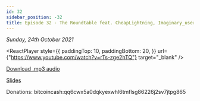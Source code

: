 ```yaml
---
id: 32
sidebar_position: -32
title: Episode 32 - The Roundtable feat. CheapLightning, Imaginary_username, Bennett Tomlin
---
```



_Sunday, 24th October 2021_

<ReactPlayer
  style={{
    paddingTop: 10,
    paddingBottom: 20,
  }}
  url={"https://www.youtube.com/watch?v=rTs-zge2hTQ"}
  target="_blank"
/>

[Download .mp3 audio](https://drive.google.com/file/d/19ElShu_KUiGUEIyHNR9OpVmpv9S2Gg3q/view?usp=sharing)

[Slides](https://docs.google.com/presentation/d/1vkMVZzI_HrB5lPFY7Ku2MB7l88_nKeSGZ5X6pWVydzU/edit?usp=sharing)

Donations: bitcoincash:qq6cwx5a0dqkyexwhl6tmflsg86226j2sv7jtpg865
